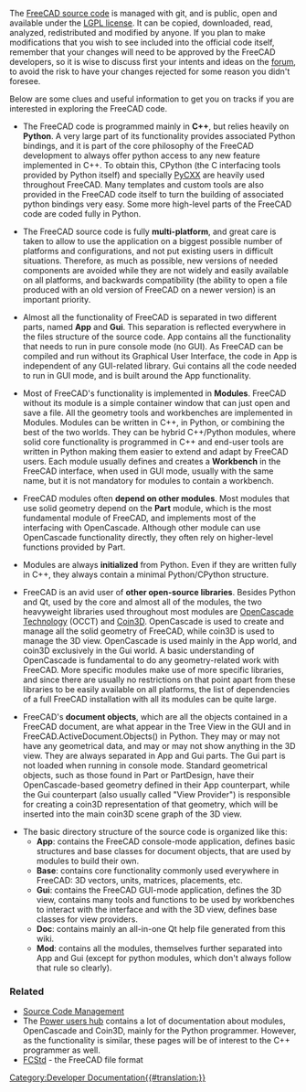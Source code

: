 <languages/>
The [https://github.com/FreeCAD/FreeCAD FreeCAD source code] is managed with git, and is public, open and available under the [https://en.wikipedia.org/wiki/GNU_Lesser_General_Public_License LGPL license]. It can be copied, downloaded, read, analyzed, redistributed and modified by anyone. If you plan to make modifications that you wish to see included into the official code itself, remember that your changes will need to be approved by the FreeCAD developers, so it is wise to discuss first your intents and ideas on the [https://forum.freecad.org forum], to avoid the risk to have your changes rejected for some reason you didn't foresee.

Below are some clues and useful information to get you on tracks if you are interested in exploring the FreeCAD code.

* The FreeCAD code is programmed mainly in '''C++''', but relies heavily on '''Python'''. A very large part of its functionality provides associated Python bindings, and it is part of the core philosophy of the FreeCAD development to always offer python access to any new feature implemented in C++. To obtain this, CPython (the C interfacing tools provided by Python itself) and specially [http://cxx.sourceforge.net/ PyCXX] are heavily used throughout FreeCAD. Many templates and custom tools are also provided in the FreeCAD code itself to turn the building of associated python bindings very easy. Some more high-level parts of the FreeCAD code are coded fully in Python.

* The FreeCAD source code is fully '''multi-platform''', and great care is taken to allow to use the application on a biggest possible number of platforms and configurations, and not put existing users in difficult situations. Therefore, as much as possible, new versions of needed components are avoided while they are not widely and easily available on all platforms, and backwards compatibility (the ability to open a file produced with an old version of FreeCAD on a newer version) is an important priority.

* Almost all the functionality of FreeCAD is separated in two different parts, named '''App''' and '''Gui'''. This separation is reflected everywhere in the files structure of the source code. App contains all the functionality that needs to run in pure console mode (no GUI). As FreeCAD can be compiled and run without its Graphical User Interface, the code in App is independent of any GUI-related library. Gui contains all the code needed to run in GUI mode, and is built around the App functionality.

* Most of FreeCAD's functionality is implemented in '''Modules'''. FreeCAD without its module is a simple container window that can just open and save a file. All the geometry tools and workbenches are implemented in Modules. Modules can be written in C++, in Python, or combining the best of the two worlds. They can be hybrid C++/Python modules, where solid core functionality is programmed in C++ and end-user tools are written in Python making them easier to extend and adapt by FreeCAD users. Each module usually defines and creates a '''Workbench''' in the FreeCAD interface, when used in GUI mode, usually with the same name, but it is not mandatory for modules to contain a workbench.

* FreeCAD modules often '''depend on other modules'''. Most modules that use solid geometry depend on the '''Part''' module, which is the most fundamental module of FreeCAD, and implements most of the interfacing with OpenCascade. Although other module can use OpenCascade functionality directly, they often rely on higher-level functions provided by Part.

* Modules are always '''initialized''' from Python. Even if they are written fully in C++, they always contain a minimal Python/CPython structure.

* FreeCAD is an avid user of '''other open-source libraries'''. Besides Python and Qt, used by the core and almost all of the modules, the two heavyweight libraries used throughout most modules are [https://en.wikipedia.org/wiki/Open_Cascade_Technology OpenCascade Technology] (OCCT) and [http://www.coin3d.org/ Coin3D]. OpenCascade is used to create and manage all the solid geometry of FreeCAD, while coin3D is used to manage the 3D view. OpenCascade is used mainly in the App world, and coin3D exclusively in the Gui world. A basic understanding of OpenCascade is fundamental to do any geometry-related work with FreeCAD. More specific modules make use of more specific libraries, and since there are usually no restrictions on that point apart from these libraries to be easily available on all platforms, the list of dependencies of a full FreeCAD installation with all its modules can be quite large.

* FreeCAD's '''document objects''', which are all the objects contained in a FreeCAD document, are what appear in the Tree View in the GUI and in FreeCAD.ActiveDocument.Objects() in Python. They may or may not have any geometrical data, and may or may not show anything in the 3D view. They are always separated in App and Gui parts. The Gui part is not loaded when running in console mode. Standard geometrical objects, such as those found in Part or PartDesign, have their OpenCascade-based geometry defined in their App counterpart, while the Gui counterpart (also usually called "View Provider") is responsible for creating a coin3D representation of that geometry, which will be inserted into the main coin3D scene graph of the 3D view.

* The basic directory structure of the source code is organized like this:
** '''App''': contains the FreeCAD console-mode application, defines basic structures and base classes for document objects, that are used by modules to build their own.
** '''Base''': contains core functionality commonly used everywhere in FreeCAD: 3D vectors, units, matrices, placements, etc.
** '''Gui''': contains the FreeCAD GUI-mode application, defines the 3D view, contains many tools and functions to be used by workbenches to interact with the interface and with the 3D view, defines base classes for view providers.
** '''Doc''': contains mainly an all-in-one Qt help file generated from this wiki.
** '''Mod''': contains all the modules, themselves further separated into App and Gui (except for python modules, which don't always follow that rule so clearly).

=== Related ===
* [[Source_code_management|Source Code Management]]
* The [[Power users hub]] contains a lot of documentation about modules, OpenCascade and Coin3D, mainly for the Python programmer. However, as the functionality is similar, these pages will be of interest to the C++ programmer as well.
* [[File_Format_FCStd|FCStd]] - the FreeCAD file format

[[Category:Developer Documentation{{#translation:}}]]